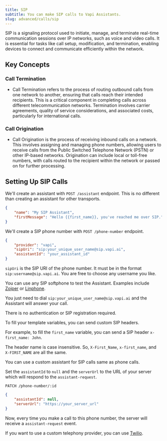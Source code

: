 ```yaml
---
title: SIP
subtitle: You can make SIP calls to Vapi Assistants.
slug: advanced/calls/sip
---
```


SIP is a signaling protocol used to initiate, manage, and terminate real-time communication sessions over IP networks, such as voice and video calls. It is essential for tasks like call setup, modification, and termination, enabling devices to connect and communicate efficiently within the network.

## Key Concepts

### Call Termination

- Call Termination refers to the process of routing outbound calls from one network to another, ensuring that calls reach their intended recipients. This is a critical component in completing calls across different telecommunication networks. Termination involves carrier agreements, quality of service considerations, and associated costs, particularly for international calls.

### Call Origination

- Call Origination is the process of receiving inbound calls on a network. This involves assigning and managing phone numbers, allowing users to receive calls from the Public Switched Telephone Network (PSTN) or other IP-based networks. Origination can include local or toll-free numbers, with calls routed to the recipient within the network or passed on for further processing.

## Setting Up SIP Calls

<Steps>
<Step title="Create an Assistant">

We'll create an assistant with `POST /assistant` endpoint. This is no different than creating an assistant for other transports.

```json
{
	"name": "My SIP Assistant",
	"firstMessage": "Hello {{first_name}}, you've reached me over SIP."
}

```
</Step>

<Step title="Create a SIP Phone Number">

We'll create a SIP phone number with `POST /phone-number` endpoint. 

```json
{
	"provider": "vapi",
	"sipUri": "sip:your_unique_user_name@sip.vapi.ai",
	"assistantId": "your_assistant_id"
}

```

`sipUri` is the SIP URI of the phone number. It must be in the format `sip:username@sip.vapi.ai`. You are free to choose any username you like.

</Step>



<Step title="Start a SIP call">

You can use any SIP softphone to test the Assistant. Examples include [Zoiper](https://www.zoiper.com/) or [Linphone](https://www.linphone.org/). 

You just need to dial `sip:your_unique_user_name@sip.vapi.ai` and the Assistant will answer your call. 

There is no authentication or SIP registration required.

</Step>

<Step title="Send SIP Headers to Fill Template Variables">


To fill your template variables, you can send custom SIP headers. 

For example, to fill the `first_name` variable, you can send a SIP header `x-first_name: John`. 

The header name is case insensitive. So, `X-First_Name`, `x-first_name`, and `X-FIRST_NAME` are all the same.

</Step>

<Step title="Use a Custom Assistant For Each Call">


You can use a custom assistant for SIP calls same as phone calls.

Set the `assistantId` to `null` and the `serverUrl` to the URL of your server which will respond to the `assistant-request`.

`PATCH /phone-number/:id`
```json
{
	"assistantId": null,
	"serverUrl": "https://your_server_url"
}
```

Now, every time you make a call to this phone number, the server will receive a `assistant-request` event.

</Step>

</Steps>

If you want to use a custom telephony provider, you can use [Twilio](/advanced/calls/twilio).